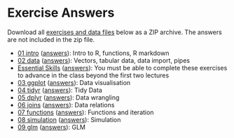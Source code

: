 # Exercise Answers {#exercise-answers}

Download all [exercises and data files](exercises/msc-data-skills-exercises.zip) below as a ZIP archive. The answers are not included in the zip file.

* [01 intro](exercises/01_intro_exercise.Rmd) ([answers](exercises/01_intro_answers.html)): Intro to R, functions, R markdown
* [02 data](exercises/02_data_exercise.Rmd) ([answers](exercises/02_data_answers.html)): Vectors, tabular data, data import, pipes
* [Essential Skills](exercises/essential_skills_exercise.Rmd) ([answers](exercises/essential_skills_answers.html)): You must be able to complete these exercises to advance in the class beyond the first two lectures
* [03 ggplot](exercises/03_ggplot_exercise.Rmd) ([answers](exercises/03_ggplot_answers.html)): Data visualisation
* [04 tidyr](exercises/04_tidyr_exercise.Rmd) ([answers](exercises/04_tidyr_answers.html)): Tidy Data
* [05 dplyr](exercises/05_dplyr_exercise.Rmd) ([answers](exercises/05_dplyr_answers.html)): Data wrangling
* [06 joins](exercises/06_joins_exercise.Rmd) ([answers](exercises/06_joins_answers.html)): Data relations
* [07 functions](exercises/07_func_exercise.Rmd) ([answers](exercises/07_func_answers.html)): Functions and iteration
* [08 simulation](exercises/08_sim_exercise.Rmd) ([answers](exercises/08_sim_answers.html)): Simulation
* [09 glm](exercises/09_glm_exercise.Rmd) ([answers](exercises/09_glm_answers.html)): GLM